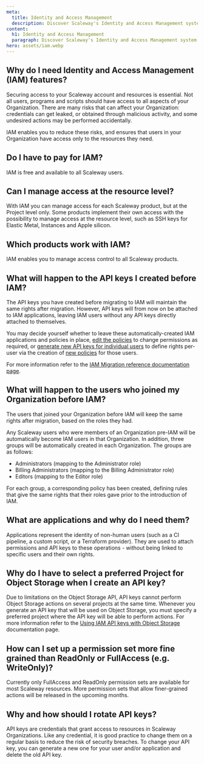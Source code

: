 ```yaml
---
meta:
  title: Identity and Access Management
  description: Discover Scaleway's Identity and Access Management system. 
content:
  h1: Identity and Access Management
  paragraph: Discover Scaleway's Identity and Access Management system. 
hero: assets/iam.webp
---
```


<Concept>

## Why do I need Identity and Access Management (IAM) features?
Securing access to your Scaleway account and resources is essential. Not all users, programs and scripts should have access to all aspects of your Organization. There are many risks that can affect your Organization: credentials can get leaked, or obtained through malicious activity, and some undesired actions may be performed accidentally.

IAM enables you to reduce these risks, and ensures that users in your Organization have access only to the resources they need. 

</Concept>

<Concept>

## Do I have to pay for IAM? 
IAM is free and available to all Scaleway users.

</Concept>

<Concept>

## Can I manage access at the resource level? 
With IAM you can manage access for each Scaleway product, but at the Project level only. Some products implement their own access with the possibility to manage access at the resource level, such as SSH keys for Elastic Metal, Instances and Apple silicon.

</Concept>

<Concept>

## Which products work with IAM?
IAM enables you to manage access control to all Scaleway products.

## What will happen to the API keys I created before IAM?
The API keys you have created before migrating to IAM will maintain the same rights after migration. However, API keys will from now on be attached to IAM applications, leaving IAM users without any API keys directly attached to themselves. 

<Lightbox src="scaleway-iam-api-key-change.webp" alt="" />

You may decide yourself whether to leave these automatically-created IAM applications and policies in place, [edit the policies](/identity-and-access-management/iam/how-to/manage-policies/) to change permissions as required, or [generate new API keys for individual users](/identity-and-access-management/iam/how-to/create-api-keys/) to define rights per-user via the creation of [new policies](/identity-and-access-management/iam/how-to/create-policy/) for those users.

For more information refer to the [IAM Migration reference documentation page](/identity-and-access-management/iam/reference-content/migration/).

</Concept>

<Concept>

## What will happen to the users who joined my Organization before IAM?
The users that joined your Organization before IAM will keep the same rights after migration, based on the roles they had. 

<Lightbox src="scaleway-iam-roles-change.webp" alt="" />

Any Scaleway users who were members of an Organization pre-IAM will be automatically become IAM users in that Organization. In addition, three groups will be automatically created in each Organization. The groups are as follows:

  - Administrators (mapping to the Administrator role)
  - Billing Administrators (mapping to the Billing Administrator role)
  - Editors (mapping to the Editor role)

For each group, a corresponding policy has been created, defining rules that give the same rights that their roles gave prior to the introduction of IAM.

</Concept>

<Concept>

## What are applications and why do I need them?
Applications represent the identity of non-human users (such as a CI pipeline, a custom script, or a Terraform provider). They are used to attach permissions and API keys to these operations - without being linked to specific users and their own rights.

</Concept>

<Concept>

## Why do I have to select a preferred Project for Object Storage when I create an API key?
Due to limitations on the Object Storage API, API keys cannot perform Object Storage actions on several projects at the same time. Whenever you generate an API key that will be used on Object Storage, you must specify a preferred project where the API key will be able to perform actions. For more information refer to the [Using IAM API keys with Object Storage](/identity-and-access-management/iam/api-cli/using-api-key-object-storage/) documentation page. 

</Concept>

<Concept>

## How can I set up a permission set more fine grained than ReadOnly or FullAccess (e.g. WriteOnly)? 
Currently only FullAccess and ReadOnly permission sets are available for most Scaleway resources. More permission sets that allow finer-grained actions will be released in the upcoming months. 

</Concept>

<Concept>

## Why and how should I rotate API keys?
API keys are credentials that grant access to resources in Scaleway Organizations. Like any credential, it is good practice to change them on a regular basis to reduce the risk of security breaches.
To change your API key, you can generate a new one for your user and/or application and delete the old API key.

</Concept>